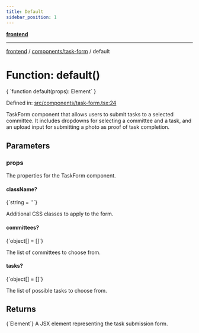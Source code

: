 ```yaml
---
title: Default
sidebar_position: 1
---
```



[**frontend**](../../..)

***

[frontend](../../..) / [components/task-form](..) / default

# Function: default()

<CodeBlock language="ts">
{ `function default(props): Element` }
</CodeBlock>

Defined in: [src/components/task-form.tsx:24](https://github.com/svsticky/CommitteeClash/blob/e5fd1c9fb89fe447a4c38e43ebba51eb1e51230c/frontend/src/components/task-form.tsx#L24)

TaskForm component that allows users to submit tasks to a selected committee.
It includes dropdowns for selecting a committee and a task, and an upload input for submitting
a photo as proof of task completion.

## Parameters

### props

The properties for the TaskForm component.

#### className?
<CodeBlock language="ts">
{`string = ''`}
</CodeBlock>

Additional CSS classes to apply to the form.

#### committees?
<CodeBlock language="ts">
{`object[] = []`}
</CodeBlock>

The list of committees to choose from.

#### tasks?
<CodeBlock language="ts">
{`object[] = []`}
</CodeBlock>

The list of possible tasks to choose from.

## Returns
<CodeBlock language="ts">
{`Element`}
</CodeBlock>
A JSX element representing the task submission form.
